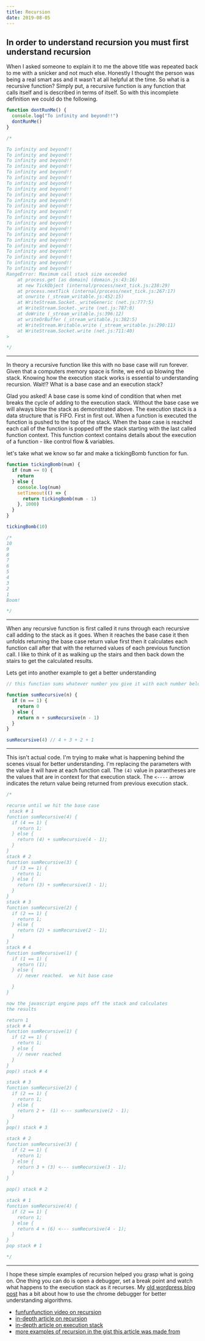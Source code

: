 ```yaml
---
title: Recursion
date: 2019-08-05
---
```


## In order to understand recursion you must first understand recursion

When I asked someone to explain it to me the above title was repeated back to me with a snicker and not much else.
Honestly I thought the person was being a real smart ass and it wasn't at all helpful at the time. So what is a recursive function?
Simply put, a recursive function is any function that calls itself and is described in terms of itself. So with this incomplete definition we could do the following.

```javascript
function dontRunMe() {
  console.log("To infinity and beyond!!")
  dontRunMe()
}

/*

To infinity and beyond!!
To infinity and beyond!!
To infinity and beyond!!
To infinity and beyond!!
To infinity and beyond!!
To infinity and beyond!!
To infinity and beyond!!
To infinity and beyond!!
To infinity and beyond!!
To infinity and beyond!!
To infinity and beyond!!
To infinity and beyond!!
To infinity and beyond!!
To infinity and beyond!!
To infinity and beyond!!
To infinity and beyond!!
To infinity and beyond!!
To infinity and beyond!!
To infinity and beyond!!
To infinity and beyond!!
To infinity and beyond!!
To infinity and beyond!!
RangeError: Maximum call stack size exceeded
    at process.get [as domain] (domain.js:43:16)
    at new TickObject (internal/process/next_tick.js:238:29)
    at process.nextTick (internal/process/next_tick.js:267:17)
    at onwrite (_stream_writable.js:452:15)
    at WriteStream.Socket._writeGeneric (net.js:777:5)
    at WriteStream.Socket._write (net.js:787:8)
    at doWrite (_stream_writable.js:396:12)
    at writeOrBuffer (_stream_writable.js:382:5)
    at WriteStream.Writable.write (_stream_writable.js:290:11)
    at WriteStream.Socket.write (net.js:711:40)
>

*/
```

---

In theory a recursive function like this with no base case will run forever. Given that a computers memory space is finite,
we end up blowing the stack. Knowing how the execution stack works is essential
to understanding recursion. Wait!? What is a base case and an execution stack?

Glad you asked! A base case is some kind of condition that when met breaks the cycle of adding to the execution stack. Without the base case
we will always blow the stack as demonstrated above. The execution stack is a data structure that is FIFO. First in first out. When a function
is executed the function is pushed to the top of the stack. When the base case is reached each call of the function is popped off the stack starting
with the last called function context. This function context contains details about the execution of a function - like control flow & variables.

let's take what we know so far and make a tickingBomb function for fun.

```javascript
function tickingBomb(num) {
  if (num == 0) {
    return
  } else {
    console.log(num)
    setTimeout(() => {
      return tickingBomb(num - 1)
    }, 1000)
  }
}

tickingBomb(10)

/*
10
9
8
7
6
5
4
3
2
1
Boom!

*/
```

---

When any recursive function is first called it runs through each recursive call adding to the stack as it goes. When it reaches the base case it then unfolds
returning the base case return value first then it calculates each function call after that with the returned values of each previous function call. I like to think of it as
walking up the stairs and then back down the stairs to get the calculated results.

Lets get into another example to get a better understanding

```javascript
// this function sums whatever number you give it with each number below it decremented by one

function sumRecursive(n) {
  if (n == 1) {
    return 0
  } else {
    return n + sumRecursive(n - 1)
  }
}

sumRecursive(4) // 4 + 3 + 2 + 1
```

---

This isn't actual code. I'm trying to make what is happening behind the scenes visual for better
understanding. I'm replacing the parameters with the value it will have at each function call.
The `(4)` value in parantheses are the values that are in context for that execution stack.
The `<----` arrow indicates the return value being returned from previous execution stack.

```javascript
/*

recurse until we hit the base case
 stack # 1
function sumRecursive(4) {
  if (4 == 1) {
    return 1;
  } else {
    return (4) + sumRecursive(4 - 1);
  }
}
stack # 2
function sumRecursive(3) {
  if (3 == 1) {
    return 1;
  } else {
    return (3) + sumRecursive(3 - 1);
  }
}
stack # 3
function sumRecursive(2) {
  if (2 == 1) {
    return 1;
  } else {
    return (2) + sumRecursive(2 - 1);
  }
}
stack # 4
function sumRecursive(1) {
  if (1 == 1) {
    return (1);
  } else {
    // never reached.  we hit base case

  }
}

now the javascript engine pops off the stack and calculates
the results

return 1
stack # 4
function sumRecursive(1) {
  if (2 == 1) {
    return 1;
  } else {
    // never reached
  }
}
pop() stack # 4

stack # 3
function sumRecursive(2) {
  if (2 == 1) {
    return 1;
  } else {
    return 2 +  (1) <--- sumRecursive(2 - 1);
  }
}
pop() stack # 3

stack # 2
function sumRecursive(3) {
  if (2 == 1) {
    return 1;
  } else {
    return 3 + (3) <--- sumRecursive(3 - 1);
  }
}

pop() stack # 2

stack # 1
function sumRecursive(4) {
  if (2 == 1) {
    return 1;
  } else {
    return 4 + (6) <--- sumRecursive(4 - 1);
  }
}
pop stack # 1

*/
```

---

I hope these simple examples of recursion helped you grasp what is going on. One thing you can do is open a debugger, set a break point
and watch what happens to the execution stack as it recurses. My [old wordpress blog post](https://jasonbbelcher.wordpress.com/2017/01/22/what-to-do-when-you-fail-an-algorithm-challenge/) has a bit about how to use the chrome debugger for
better understanding algorithms.

- [funfunfunction video on recursion](https://www.youtube.com/watch?v=k7-N8R0-KY4)
- [in-depth article on recursion](https://javascript.info/recursion)
- [in-depth article on execution stack](https://blog.bitsrc.io/understanding-execution-context-and-execution-stack-in-javascript-1c9ea8642dd0)
- [more examples of recursion in the gist this article was made from](https://gist.github.com/JasonBBelcher/73bea32192f7849fcf642d7046fbfa11)
